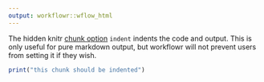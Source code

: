 ```yaml
---
output: workflowr::wflow_html
---
```


The hidden knitr [chunk option][chunk-options] `indent` indents the code and
output. This is only useful for pure markdown output, but workflowr will not
prevent users from setting it if they wish.

[chunk-options]: https://yihui.name/knitr/options/

```r
print("this chunk should be indented")
```
